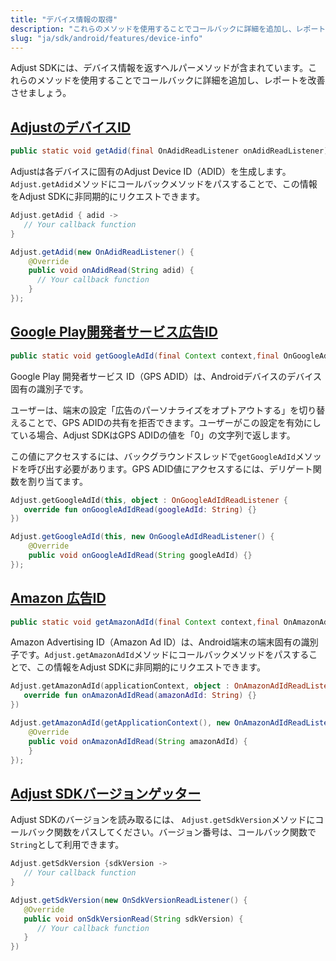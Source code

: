 ```yaml
---
title: "デバイス情報の取得"
description: "これらのメソッドを使用することでコールバックに詳細を追加し、レポートを改善させましょう。"
slug: "ja/sdk/android/features/device-info"
---
```


Adjust SDKには、デバイス情報を返すヘルパーメソッドが含まれています。これらのメソッドを使用することでコールバックに詳細を追加し、レポートを改善させましょう。

## [AdjustのデバイスID](adjust-device-identifier)

<CodeBlock title="メソッドシグネチャー">

```java
public static void getAdid(final OnAdidReadListener onAdidReadListener)
```

</CodeBlock>

Adjustは各デバイスに固有のAdjust Device ID（ADID）を生成します。`Adjust.getAdid`メソッドにコールバックメソッドをパスすることで、この情報をAdjust SDKに非同期的にリクエストできます。

<Tabs>
<Tab title="Kotlin" sync="kotlin">

```kotlin
Adjust.getAdid { adid ->
   // Your callback function
}
```

</Tab>
<Tab title="Java" sync="java" >

```java
Adjust.getAdid(new OnAdidReadListener() {
    @Override
    public void onAdidRead(String adid) {
      // Your callback function
    }
});

```

</Tab>
</Tabs>

## [Google Play開発者サービス広告ID](google-play-services-advertising-id)

<CodeBlock title="メソッドシグネチャー">

```java
public static void getGoogleAdId(final Context context,final OnGoogleAdIdReadListener onGoogleAdIdReadListener)
```

</CodeBlock>

Google Play 開発者サービス ID（GPS ADID）は、Androidデバイスのデバイス固有の識別子です。

ユーザーは、端末の設定「広告のパーソナライズをオプトアウトする」を切り替えることで、GPS ADIDの共有を拒否できます。ユーザーがこの設定を有効にしている場合、Adjust SDKはGPS ADIDの値を「0」の文字列で返します。

この値にアクセスするには、バックグラウンドスレッドで`getGoogleAdId`メソッドを呼び出す必要があります。GPS ADID値にアクセスするには、デリゲート関数を割り当てます。

<Tabs>
<Tab title="Kotlin" sync="kotlin">

```kotlin
Adjust.getGoogleAdId(this, object : OnGoogleAdIdReadListener {
   override fun onGoogleAdIdRead(googleAdId: String) {}
})
```

</Tab>
<Tab title="Java" sync="java" >

```java
Adjust.getGoogleAdId(this, new OnGoogleAdIdReadListener() {
    @Override
    public void onGoogleAdIdRead(String googleAdId) {}
});
```

</Tab>
</Tabs>

## [Amazon 広告ID](amazon-advertiser-id)

<CodeBlock title="メソッドシグネチャー">

```java
public static void getAmazonAdId(final Context context,final OnAmazonAdIdReadListener onAmazonAdIdReadListener)
```

</CodeBlock>

Amazon Advertising ID（Amazon Ad ID）は、Android端末の端末固有の識別子です。`Adjust.getAmazonAdId`メソッドにコールバックメソッドをパスすることで、この情報をAdjust SDKに非同期的にリクエストできます。

<Tabs>
<Tab title="Kotlin" sync="kotlin">

```kotlin
Adjust.getAmazonAdId(applicationContext, object : OnAmazonAdIdReadListener {
   override fun onAmazonAdIdRead(amazonAdId: String) {}
})
```

</Tab>
<Tab title="Java" sync="java" >

```java
Adjust.getAmazonAdId(getApplicationContext(), new OnAmazonAdIdReadListener() {
    @Override
    public void onAmazonAdIdRead(String amazonAdId) {
    }
});

```

</Tab>
</Tabs>

## [Adjust SDKバージョンゲッター](sdk-version-getter)

Adjust SDKのバージョンを読み取るには、 `Adjust.getSdkVersion`メソッドにコールバック関数をパスしてください。バージョン番号は、コールバック関数で`String`として利用できます。

<Tabs>
<Tab title="Kotlin" sync="kotlin">

```kotlin
Adjust.getSdkVersion {sdkVersion ->
   // Your callback function
}
```

</Tab>
<Tab title="Java" sync="java">

```java
Adjust.getSdkVersion(new OnSdkVersionReadListener() {
   @Override
   public void onSdkVersionRead(String sdkVersion) {
      // Your callback function
   }
})
```

</Tab>
</Tabs>
